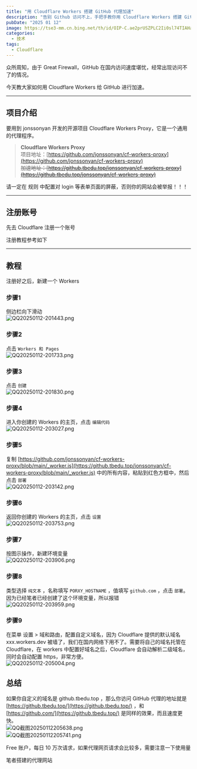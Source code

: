 ```yaml
---
title: "用 Cloudflare Workers 搭建 GitHub 代理加速"
description: "告别 Github 访问不上，手把手教你用 Cloudflare Workers 搭建 GitHub 代理加速服务，嘎嘎快！"
pubDate: "2025 01 12"
image: https://tse3-mm.cn.bing.net/th/id/OIP-C.ae2prUSZPLC2Ii0sl74TIAHaEK?rs=1&pid=ImgDetMain
categories:
  - 技术
tags:
  - Cloudflare
---
```



众所周知，由于 Great Firewall，GitHub 在国内访问速度堪忧，经常出现访问不了的情况。

今天教大家如何用 Cloudflare Workers 给 GitHub 进行加速。

---

## 项目介绍  

要用到  jonssonyan 开发的开源项目 Cloudflare Workers Proxy，它是一个通用的代理程序。

> **Cloudflare Workers Proxy**  
项目地址：[https://github.com/jonssonyan/cf-workers-proxy](https://github.com/jonssonyan/cf-workers-proxy)  
~~加速地址：[https://github.tbedu.top/jonssonyan/cf-workers-proxy](https://github.tbedu.top/jonssonyan/cf-workers-proxy)~~  

<Error>请一定在 规则 中配置对 login 等表单页面的屏蔽，否则你的网站会被举报！！！</Error>

---

## 注册账号

先去 Cloudflare 注册一个账号

注册教程参考如下

<LinkCard
  title="Cloudflare教程：如何注册账户、购买域名、开启免费CDN服务？"
  desc="作者 – 椅栏听风"
  url="https://oyouoo.com/cloudflare-tutorial/"
  img="https://oyouoo.com/wp-content/uploads/2024/12/avatar-logo-150x150.png"
  target="_blank"
/>

---

## 教程

注册好之后，新建一个 Workers

### 步骤1

侧边栏向下滑动  
![QQ20250112-201443.png](https://www.helloimg.com/i/2025/01/12/6783b29033266.png)

### 步骤2

点击 `Workers 和 Pages`  
![QQ20250112-201733.png](https://www.helloimg.com/i/2025/01/12/6783b28f7a17e.png)

### 步骤3

点击 `创建`  
![QQ20250112-201830.png](https://www.helloimg.com/i/2025/01/12/6783b29045551.png)

### 步骤4

进入你创建的 Workers 的主页，点击 `编辑代码`  
![QQ20250112-203027.png](https://www.helloimg.com/i/2025/01/12/6783b5a2d43e0.png)

### 步骤5

复制 [https://github.com/jonssonyan/cf-workers-proxy/blob/main/_worker.js](https://github.tbedu.top/jonssonyan/cf-workers-proxy/blob/main/_worker.js) 中的所有内容，粘贴到红色方框中，然后点击 `部署`  
![QQ20250112-203142.png](https://www.helloimg.com/i/2025/01/12/6783b5a331ede.png)

### 步骤6

返回你创建的 Workers 的主页，点击 `设置`  
![QQ20250112-203753.png](https://www.helloimg.com/i/2025/01/12/6783b7893596b.png)

### 步骤7

按图示操作，新建环境变量  
![QQ20250112-203906.png](https://www.helloimg.com/i/2025/01/12/6783b7898e2a8.png)

### 步骤8

类型选择 `纯文本` ，名称填写 `PORXY_HOSTNAME` ，值填写 `github.com` ，点击 `部署`。  
<Info>因为已经笔者已经创建了这个环境变量，所以报错</Info>  
![QQ20250112-203959.png](https://www.helloimg.com/i/2025/01/12/6783b789e5aae.png)

### 步骤9

在菜单 设置 > 域和路由，配置自定义域名，因为 Cloudflare 提供的默认域名 xxx.workers.dev 被墙了，我们在国内网络下用不了。需要将自己的域名托管在 Cloudflare，在 workers 中配置好域名之后，Cloudflare 会自动解析二级域名，同时会自动配置 https，非常方便。  
![QQ20250112-205004.png](https://www.helloimg.com/i/2025/01/12/6783b9de73733.png)

## 总结

如果你自定义的域名是 github.tbedu.top ，那么你访问 GitHub 代理的地址就是 [https://github.tbedu.top/](https://github.tbedu.top/) ，和 [https://github.com/](https://github.tbedu.top/) 是同样的效果，而且速度更快。  
![QQ截图20250112205638.png](https://www.helloimg.com/i/2025/01/12/6783bc021fa38.png)  
![QQ截图20250112205741.png](https://www.helloimg.com/i/2025/01/12/6783bc05ea371.png)  

<Warning>Free 账户，每日 10 万次请求，如果代理网页请求会比较多，需要注意一下使用量</Warning>

笔者搭建的代理网站
<LinkCard
  title="GitHub下载加速"
  desc="提供GitHub下载加速服务"
  url="https://www.tbedu.top/gh-porxy/"
  img="https://www.helloimg.com/i/2025/01/12/6783841a2aa9e.png"
  target="_blank"
/>